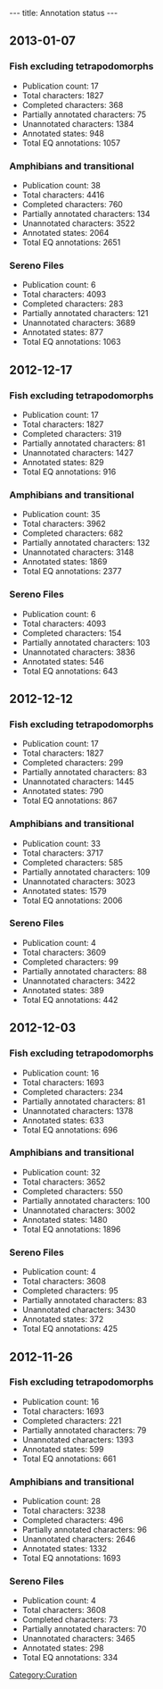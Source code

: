 ---
title: Annotation status
---

==2013-01-07==
===Fish excluding tetrapodomorphs===
* Publication count: 17
* Total characters: 1827
* Completed characters: 368
* Partially annotated characters: 75
* Unannotated characters: 1384
* Annotated states: 948
* Total EQ annotations: 1057

===Amphibians and transitional===
*Publication count: 38
*Total characters: 4416
*Completed characters: 760
*Partially annotated characters: 134
*Unannotated characters: 3522
*Annotated states: 2064
*Total EQ annotations: 2651

===Sereno Files===
*Publication count: 6
*Total characters: 4093
*Completed characters: 283
*Partially annotated characters: 121
*Unannotated characters: 3689
*Annotated states: 877
*Total EQ annotations: 1063

==2012-12-17==
===Fish excluding tetrapodomorphs===
* Publication count: 17
* Total characters: 1827
* Completed characters: 319
* Partially annotated characters: 81
* Unannotated characters: 1427
* Annotated states: 829
* Total EQ annotations: 916

===Amphibians and transitional===
*Publication count: 35
*Total characters: 3962
*Completed characters: 682
*Partially annotated characters: 132
*Unannotated characters: 3148
*Annotated states: 1869
*Total EQ annotations: 2377

===Sereno Files===
*Publication count: 6
*Total characters: 4093
*Completed characters: 154
*Partially annotated characters: 103
*Unannotated characters: 3836
*Annotated states: 546
*Total EQ annotations: 643

==2012-12-12==
===Fish excluding tetrapodomorphs===
* Publication count: 17
* Total characters: 1827
* Completed characters: 299
* Partially annotated characters: 83
* Unannotated characters: 1445
* Annotated states: 790
* Total EQ annotations: 867

===Amphibians and transitional===
*Publication count: 33
*Total characters: 3717
*Completed characters: 585
*Partially annotated characters: 109
*Unannotated characters: 3023
*Annotated states: 1579
*Total EQ annotations: 2006

===Sereno Files===
*Publication count: 4
*Total characters: 3609
*Completed characters: 99
*Partially annotated characters: 88
*Unannotated characters: 3422
*Annotated states: 389
*Total EQ annotations: 442

==2012-12-03==
===Fish excluding tetrapodomorphs===
* Publication count: 16
* Total characters: 1693
* Completed characters: 234
* Partially annotated characters: 81
* Unannotated characters: 1378
* Annotated states: 633
* Total EQ annotations: 696

===Amphibians and transitional===
*Publication count: 32
*Total characters: 3652
*Completed characters: 550
*Partially annotated characters: 100
*Unannotated characters: 3002
*Annotated states: 1480
*Total EQ annotations: 1896

===Sereno Files===
*Publication count: 4
*Total characters: 3608
*Completed characters: 95
*Partially annotated characters: 83
*Unannotated characters: 3430
*Annotated states: 372
*Total EQ annotations: 425

==2012-11-26==
===Fish excluding tetrapodomorphs===
* Publication count: 16
* Total characters: 1693
* Completed characters: 221
* Partially annotated characters: 79
* Unannotated characters: 1393
* Annotated states: 599
* Total EQ annotations: 661

===Amphibians and transitional===
*Publication count: 28
*Total characters: 3238
*Completed characters: 496
*Partially annotated characters: 96
*Unannotated characters: 2646
*Annotated states: 1332
*Total EQ annotations: 1693

===Sereno Files===
*Publication count: 4
*Total characters: 3608
*Completed characters: 73
*Partially annotated characters: 70
*Unannotated characters: 3465
*Annotated states: 298
*Total EQ annotations: 334

[[Category:Curation]]
